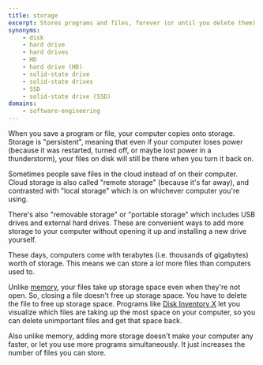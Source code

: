 ```yaml
---
title: storage
excerpt: Stores programs and files, forever (or until you delete them).
synonyms:
    - disk
    - hard drive
    - hard drives
    - HD
    - hard drive (HD)
    - solid-state drive
    - solid-state drives
    - SSD
    - solid-state drive (SSD)
domains:
    - software-engineering
---
```


When you save a program or file, your computer copies onto storage. Storage is "persistent", meaning that even if your computer loses power (because it was restarted, turned off, or maybe lost power in a thunderstorm), your files on disk will still be there when you turn it back on.

Sometimes people save files in the cloud instead of on their computer. Cloud storage is also called "remote storage" (because it's far away), and contrasted with "local storage" which is on whichever computer you're using.

There's also "removable storage" or "portable storage" which includes USB drives and external hard drives. These are convenient ways to add more storage to your computer without opening it up and installing a new drive yourself.

These days, computers come with terabytes (i.e. thousands of gigabytes) worth of storage. This means we can store a _lot_ more files than computers used to. 

Unlike [memory](/docs/glossary/memory), your files take up storage space even when they're not open. So, closing a file doesn't free up storage space. You have to delete the file to free up storage space. Programs like [Disk Inventory X](https://www.derlien.com/) let you visualize which files are taking up the most space on your computer, so you can delete unimportant files and get that space back.

Also unlike memory, adding more storage doesn't make your computer any faster, or let you use more programs simultaneously. It just increases the number of files you can store.